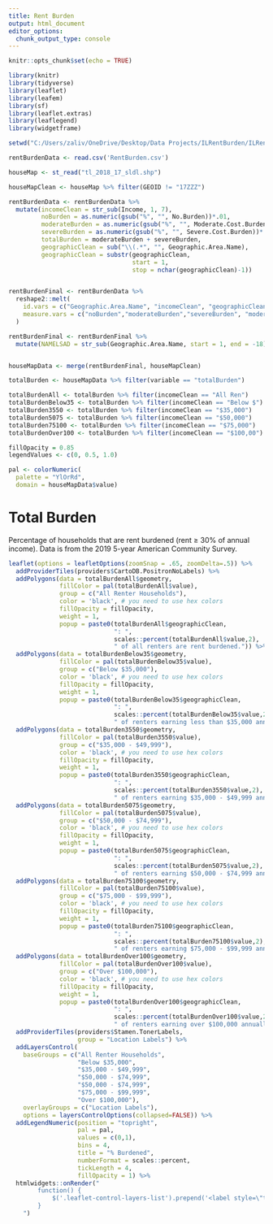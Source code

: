 ```yaml
---
title: Rent Burden
output: html_document
editor_options: 
  chunk_output_type: console
---
```


<style type="text/css">
.title {
display: none;
}
</style>

<div class="row" style="padding-top: 0px;">

<div class="col-sm-8">


```r
knitr::opts_chunk$set(echo = TRUE)

library(knitr)
library(tidyverse)
library(leaflet)
library(leafem)
library(sf)
library(leaflet.extras)
library(leaflegend)
library(widgetframe)
```

```r
setwd("C:/Users/zaliv/OneDrive/Desktop/Data Projects/ILRentBurden/ILRentBurden")

rentBurdenData <- read.csv('RentBurden.csv')

houseMap <- st_read("tl_2018_17_sldl.shp")

```

```r

houseMapClean <- houseMap %>% filter(GEOID != "17ZZZ")

rentBurdenData <- rentBurdenData %>%
  mutate(incomeClean = str_sub(Income, 1, 7),
         noBurden = as.numeric(gsub("%", "", No.Burden))*.01,
         moderateBurden = as.numeric(gsub("%", "", Moderate.Cost.Burden))*.01,
         severeBurden = as.numeric(gsub("%", "", Severe.Cost.Burden))*.01,
         totalBurden = moderateBurden + severeBurden,
         geographicClean = sub("\\(.*", "", Geographic.Area.Name),
         geographicClean = substr(geographicClean, 
                                  start = 1, 
                                  stop = nchar(geographicClean)-1))


rentBurdenFinal <- rentBurdenData %>%
  reshape2::melt(
    id.vars = c("Geographic.Area.Name", "incomeClean", "geographicClean"),
    measure.vars = c("noBurden","moderateBurden","severeBurden", "moderateBurdenSum")
  )

rentBurdenFinal <- rentBurdenFinal %>%
  mutate(NAMELSAD = str_sub(Geographic.Area.Name, start = 1, end = -18))


houseMapData <- merge(rentBurdenFinal, houseMapClean)


```

```r
totalBurden <- houseMapData %>% filter(variable == "totalBurden")

totalBurdenAll <- totalBurden %>% filter(incomeClean == "All Ren")
totalBurdenBelow35 <- totalBurden %>% filter(incomeClean == "Below $")
totalBurden3550 <- totalBurden %>% filter(incomeClean == "$35,000")
totalBurden5075 <- totalBurden %>% filter(incomeClean == "$50,000")
totalBurden75100 <- totalBurden %>% filter(incomeClean == "$75,000")
totalBurdenOver100 <- totalBurden %>% filter(incomeClean == "$100,00")

```

```r

fillOpacity = 0.85
legendValues <- c(0, 0.5, 1.0)

pal <- colorNumeric(
  palette = "YlOrRd",
  domain = houseMapData$value)

```

# **Total Burden**

Percentage of households that are rent burdened (rent ≥ 30% of annual income). Data is from the 2019 5-year American Community Survey.

```r


leaflet(options = leafletOptions(zoomSnap = .65, zoomDelta=.5)) %>% 
  addProviderTiles(providers$CartoDB.PositronNoLabels) %>%
  addPolygons(data = totalBurdenAll$geometry,
              fillColor = pal(totalBurdenAll$value),
              group = c("All Renter Households"),
              color = 'black', # you need to use hex colors
              fillOpacity = fillOpacity,
              weight = 1,
              popup = paste0(totalBurdenAll$geographicClean, 
                             ": ", 
                             scales::percent(totalBurdenAll$value,2),  
                             " of all renters are rent burdened.")) %>%
  addPolygons(data = totalBurdenBelow35$geometry,
              fillColor = pal(totalBurdenBelow35$value),
              group = c("Below $35,000"),
              color = 'black', # you need to use hex colors
              fillOpacity = fillOpacity,
              weight = 1,
              popup = paste0(totalBurdenBelow35$geographicClean, 
                             ": ", 
                             scales::percent(totalBurdenBelow35$value,2),  
                             " of renters earning less than $35,000 annually are rent burdened.")) %>%
  addPolygons(data = totalBurden3550$geometry,
              fillColor = pal(totalBurden3550$value),
              group = c("$35,000 - $49,999"),
              color = 'black', # you need to use hex colors
              fillOpacity = fillOpacity,
              weight = 1,
              popup = paste0(totalBurden3550$geographicClean, 
                             ": ", 
                             scales::percent(totalBurden3550$value,2),  
                             " of renters earning $35,000 - $49,999 annually are rent burdened.")) %>%
  addPolygons(data = totalBurden5075$geometry,
              fillColor = pal(totalBurden5075$value),
              group = c("$50,000 - $74,999"),
              color = 'black', # you need to use hex colors
              fillOpacity = fillOpacity,
              weight = 1,
              popup = paste0(totalBurden5075$geographicClean, 
                             ": ", 
                             scales::percent(totalBurden5075$value,2),  
                             " of renters earning $50,000 - $74,999 annually are rent burdened.")) %>%
  addPolygons(data = totalBurden75100$geometry,
              fillColor = pal(totalBurden75100$value),
              group = c("$75,000 - $99,999"),
              color = 'black', # you need to use hex colors
              fillOpacity = fillOpacity,
              weight = 1,
              popup = paste0(totalBurden75100$geographicClean, 
                             ": ", 
                             scales::percent(totalBurden75100$value,2),  
                             " of renters earning $75,000 - $99,999 annually are rent burdened.")) %>%
  addPolygons(data = totalBurdenOver100$geometry,
              fillColor = pal(totalBurdenOver100$value),
              group = c("Over $100,000"),
              color = 'black', # you need to use hex colors
              fillOpacity = fillOpacity,
              weight = 1,
              popup = paste0(totalBurdenOver100$geographicClean, 
                             ": ", 
                             scales::percent(totalBurdenOver100$value,2),  
                             " of renters earning over $100,000 annually are rent burdened.")) %>%
  addProviderTiles(providers$Stamen.TonerLabels,
                   group = "Location Labels") %>%
  addLayersControl(
    baseGroups = c("All Renter Households", 
                   "Below $35,000",
                   "$35,000 - $49,999", 
                   "$50,000 - $74,999", 
                   "$50,000 - $74,999", 
                   "$75,000 - $99,999",
                   "Over $100,000"),
    overlayGroups = c("Location Labels"),
    options = layersControlOptions(collapsed=FALSE)) %>% 
  addLegendNumeric(position = "topright",
                   pal = pal,
                   values = c(0,1),
                   bins = 4,
                   title = "% Burdened",
                   numberFormat = scales::percent,
                   tickLength = 4,
                   fillOpacity = 1) %>%
  htmlwidgets::onRender("
        function() {
            $('.leaflet-control-layers-list').prepend('<label style=\"text-align:center\">Annual Income</label>');
        }
    ")
```
